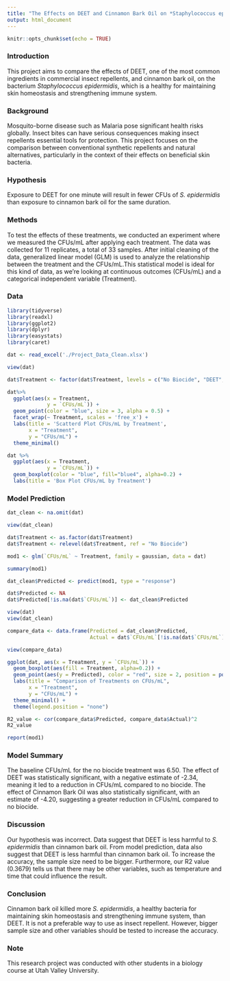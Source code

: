 ```yaml
---
title: "The Effects on DEET and Cinnamon Bark Oil on *Staphylococcus epidermidis*"
output: html_document
---
```


```r
knitr::opts_chunk$set(echo = TRUE)
```

### Introduction
This project aims to compare the effects of DEET, one of the most common ingredients in commercial insect repellents, and cinnamon bark oil, on the bacterium *Staphylococcus epidermidis*, which is a healthy for maintaining skin homeostasis and strengthening immune system. 


### Background
Mosquito-borne disease such as Malaria pose significant health risks globally. Insect bites can have serious consequences making insect repellents essential tools for protection. This project focuses on the comparison between conventional synthetic repellents and natural alternatives, particularly in the context of their effects on beneficial skin bacteria. 


### Hypothesis 
Exposure to DEET for one minute will result in fewer CFUs of *S. epidermidis* than exposure to cinnamon bark oil for the same duration. 


### Methods 
To test the effects of these treatments, we conducted an experiment where we measured the CFUs/mL after applying each treatment. The data was collected for 11 replicates, a total of 33 samples. After initial cleaning of the data, generalized linear model (GLM) is used to analyze the relationship between the treatment and the CFUs/mL.This statistical model is ideal for this kind of data, as we’re looking at continuous outcomes (CFUs/mL) and a categorical independent variable (Treatment).

### Data
```r
library(tidyverse)
library(readxl)
library(ggplot2)
library(dplyr)
library(easystats)
library(caret)
```

```r
dat <- read_excel('./Project_Data_Clean.xlsx')

view(dat)

dat$Treatment <- factor(dat$Treatment, levels = c("No Biocide", "DEET", "Cinnamon Bark Extract"))

dat%>% 
  ggplot(aes(x = Treatment, 
             y = `CFUs/mL`)) +
  geom_point(color = "blue", size = 3, alpha = 0.5) +
  facet_wrap(~ Treatment, scales = 'free_x') + 
  labs(title = 'Scatterd Plot CFUs/mL by Treatment', 
       x = "Treatment", 
       y = "CFUs/mL") +
  theme_minimal()

dat %>%
  ggplot(aes(x = Treatment,
             y = `CFUs/mL`)) +
  geom_boxplot(color = "blue", fill="blue4", alpha=0.2) +
  labs(title = 'Box Plot CFUs/mL by Treatment')
```

### Model Prediction
```r

dat_clean <- na.omit(dat)

view(dat_clean)

dat$Treatment <- as.factor(dat$Treatment)
dat$Treatment <- relevel(dat$Treatment, ref = "No Biocide")

mod1 <- glm(`CFUs/mL` ~ Treatment, family = gaussian, data = dat)

summary(mod1)

dat_clean$Predicted <- predict(mod1, type = "response")

dat$Predicted <- NA
dat$Predicted[!is.na(dat$`CFUs/mL`)] <- dat_clean$Predicted

view(dat)
view(dat_clean)

compare_data <- data.frame(Predicted = dat_clean$Predicted,
                           Actual = dat$`CFUs/mL`[!is.na(dat$`CFUs/mL`)] )

view(compare_data)

ggplot(dat, aes(x = Treatment, y = `CFUs/mL`)) +
  geom_boxplot(aes(fill = Treatment, alpha=0.2)) +
  geom_point(aes(y = Predicted), color = "red", size = 2, position = position_dodge(width = 0.75)) +
  labs(title = "Comparison of Treatments on CFUs/mL",
       x = "Treatment",
       y = "CFUs/mL") +
  theme_minimal() +
  theme(legend.position = "none")

R2_value <- cor(compare_data$Predicted, compare_data$Actual)^2
R2_value

report(mod1)
```
### Model Summary 
The baseline CFUs/mL for the no biocide treatment was 6.50. 
The effect of DEET was statistically significant, with a negative estimate of -2.34, meaning it led to a reduction in CFUs/mL compared to no biocide.
The effect of Cinnamon Bark Oil was also statistically significant, with an estimate of -4.20, suggesting a greater reduction in CFUs/mL compared to no biocide.


### Discussion 
Our hypothesis was incorrect. Data suggest that DEET is less harmful to *S. epidermidis* than cinnamon bark oil. From model prediction, data also suggest that DEET is less harmful than cinnamon bark oil. To increase the accuracy, the sample size need to be bigger. Furthermore, our R2 value (0.3679) tells us that there may be other variables, such as temperature and time that could influence the result. 


### Conclusion
Cinnamon bark oil killed more *S. epidermidis*, a healthy bacteria for maintaining skin homeostasis and strengthening immune system, than DEET. It is not a preferable way to use as insect repellent. However, bigger sample size and other variables should be tested to increase the accuracy. 

### Note
This research project was conducted with other students in a biology course at Utah Valley University.
